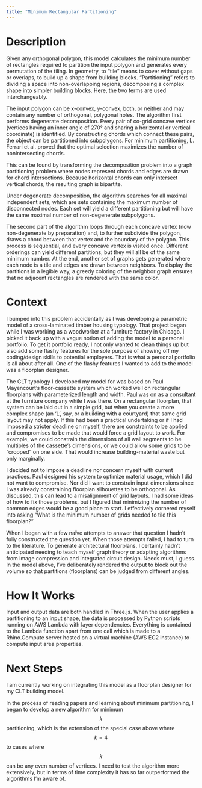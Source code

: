 ```yaml
---
title: "Minimum Rectangular Partitioning" 
---
```

# **Description** 
Given any orthogonal polygon, this model calculates the minimum number of rectangles required to partition the input polygon and generates every permutation of the tiling. In geometry, to “tile” means to cover without gaps or overlaps, to build up a shape from building blocks. “Partitioning” refers to dividing a space into non-overlapping regions, decomposing a complex shape into simpler building blocks. Here, the two terms are used interchangeably. 

The input polygon can be x-convex, y-convex, both, or neither and may contain any number of orthogonal, polygonal holes. The algorithm first performs degenerate decomposition. Every pair of co-grid concave vertices (vertices having an inner angle of 270° and sharing a horizontal or vertical coordinate) is identified. By constructing chords which connect these pairs, the object can be partitioned into subpolygons. For minimum partitioning, L. Ferrari et al. proved that the optimal selection maximizes the number of nonintersecting chords. 

This can be found by transforming the decomposition problem into a graph partitioning problem where nodes represent chords and edges are drawn for chord intersections. Because horizontal chords can only intersect vertical chords, the resulting graph is bipartite. 

Under degenerate decomposition, the algorithm searches for all maximal independent sets, which are sets containing the maximum number of disconnected nodes. Each set will yield a different partitioning but will have the same maximal number of non-degenerate subpolygons. 

The second part of the algorithm loops through each concave vertex (now non-degenerate by preparation) and, to further subdivide the polygon, draws a chord between that vertex and the boundary of the polygon. This process is sequential, and every concave vertex is visited once. Different orderings can yield different partitions, but they will all be of the same minimum number. At the end, another set of graphs gets generated where each node is a tile and edges are drawn between neighbors. To display the partitions in a legible way, a greedy coloring of the neighbor graph ensures that no adjacent rectangles are rendered with the same color. 

# **Context**
I bumped into this problem accidentally as I was developing a parametric model of a cross-laminated timber housing typology. That project began while I was working as a woodworker at a furniture factory in Chicago. I picked it back up with a vague notion of adding the model to a personal portfolio. To get it portfolio ready, I not only wanted to clean things up but also add some flashy features for the sole purpose of showing off my coding/design skills to potential employers. That is what a personal portfolio is all about after all. One of the flashy features I wanted to add to the model was a floorplan designer. 

The CLT typology I developed my model for was based on Paul Mayencourt’s floor-cassette system which worked well on rectangular floorplans with parameterized length and width. Paul was on as a consultant at the furniture company while I was there. On a rectangular floorplan, that system can be laid out in a simple grid, but when you create a more complex shape (an ‘L’, say, or a building with a courtyard) that same grid layout may not apply. If this had been a practical undertaking or if I had imposed a stricter deadline on myself, there are constraints to be applied and compromises to be made that would force a grid layout to work. For example, we could constrain the dimensions of all wall segments to be multiples of the cassette’s dimensions, or we could allow some grids to be “cropped” on one side. That would increase building-material waste but only marginally. 

I decided not to impose a deadline nor concern myself with current practices. Paul designed his system to optimize material usage, which I did not want to compromise. Nor did I want to constrain input dimensions since I was already constraining floorplan silhouettes to be orthogonal. As discussed, this can lead to a misalignment of grid layouts. I had some ideas of how to fix those problems, but I figured that minimizing the number of common edges would be a good place to start. I effectively cornered myself into asking “What is the minimum number of grids needed to tile this floorplan?” 

When I began with a few naïve attempts to answer that question I hadn’t fully constructed the question yet. When those attempts failed, I had to turn to the literature. To generate architectural floorplans, I certainly hadn’t anticipated needing to teach myself graph theory or adapting algorithms from image compression and integrated circuit design. Needs must, I guess. In the model above, I’ve deliberately rendered the output to block out the volume so that partitions (floorplans) can be judged from different angles. 

# **How It Works**
Input and output data are both handled in Three.js. When the user applies a partitioning to an input shape, the data is processed by Python scripts running on AWS Lambda with layer dependencies. Everything is contained to the Lambda function apart from one call which is made to a Rhino.Compute server hosted on a virtual machine (AWS EC2 instance) to compute input area properties. 

# **Next Steps**
I am currently working on integrating this model as a floorplan designer for my CLT building model. 

In the process of reading papers and learning about minimum partitioning, I began to develop a new algorithm for minimum $$k$$ partitioning, which is the extension of the special case above where $$k=4$$ to cases where $$k$$ can be any even number of vertices. I need to test the algorithm more extensively, but in terms of time complexity it has so far outperformed the algorithms I’m aware of. 

